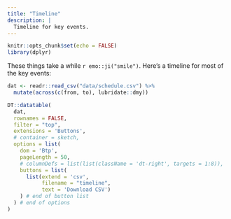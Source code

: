 ```yaml
---
title: "Timeline"
description: |
  Timeline for key events.
---
```


```r
knitr::opts_chunk$set(echo = FALSE)
library(dplyr)
```

These things take a while `r emo::ji("smile")`. Here's a timeline for most of the key events:

```r
dat <- readr::read_csv("data/schedule.csv") %>% 
  mutate(across(c(from, to), lubridate::dmy))

DT::datatable(
  dat,
  rownames = FALSE,
  filter = "top",
  extensions = 'Buttons',
  # container = sketch,
  options = list(
    dom = 'Btp',
    pageLength = 50,
    # columnDefs = list(list(className = 'dt-right', targets = 1:8)),
    buttons = list(
      list(extend = 'csv', 
           filename = "timeline", 
           text = 'Download CSV')
    ) # end of button list
  ) # end of options
)
```
